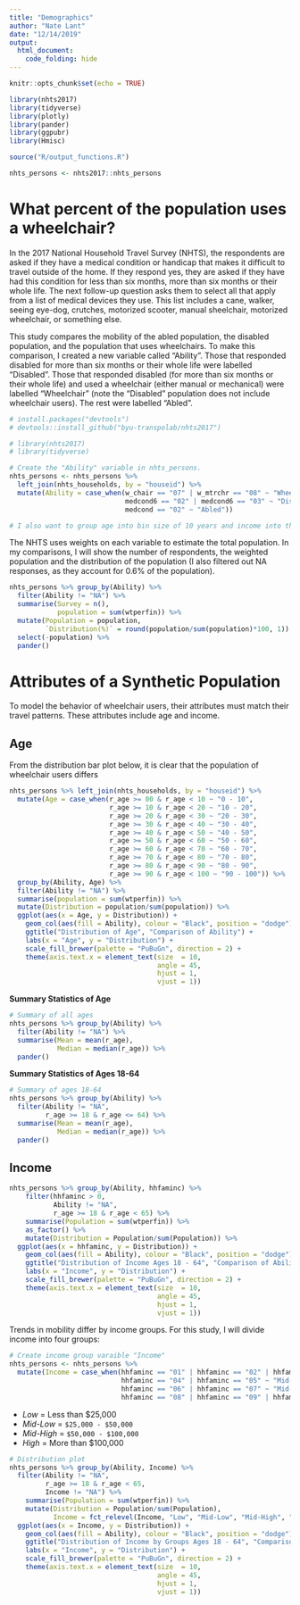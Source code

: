 ```yaml
---
title: "Demographics"
author: "Nate Lant"
date: "12/14/2019"
output: 
  html_document:
    code_folding: hide
---
```


```r
knitr::opts_chunk$set(echo = TRUE)

library(nhts2017)
library(tidyverse)
library(plotly)
library(pander)
library(ggpubr)
library(Hmisc)

source("R/output_functions.R")

nhts_persons <- nhts2017::nhts_persons
```

# What percent of the population uses a wheelchair?

In the 2017 National Household Travel Survey (NHTS), the respondents are asked if they have a medical condition or handicap that makes it difficult to travel outside of the home. If they respond yes, they are asked if they have had this condition for less than six months, more than six months or their whole life. The next follow-up question asks them to select all that apply from a list of medical devices they use. This list includes a cane, walker, seeing eye-dog, crutches, motorized scooter, manual sheelchair, motorized wheelchair, or something else.

This study compares the mobility of the abled population, the disabled population, and the population that uses wheelchairs. To make this comparison, I created a new variable called "Ability". Those that responded disabled for more than six months or their whole life were labelled "Disabled". Those that responded disabled (for more than six months or their whole life) and used a wheelchair (either manual or mechanical) were labelled "Wheelchair" (note the "Disabled" population does not include wheelchair users). The rest were labelled "Abled".

```r
# install.packages("devtools")
# devtools::install_github("byu-transpolab/nhts2017")

# library(nhts2017)
# library(tidyverse)

# Create the "Ability" variable in nhts_persons.
nhts_persons <- nhts_persons %>% 
  left_join(nhts_households, by = "houseid") %>%
  mutate(Ability = case_when(w_chair == "07" | w_mtrchr == "08" ~ "Wheelchair",
                             medcond6 == "02" | medcond6 == "03" ~ "Disabled",  
                             medcond == "02" ~ "Abled")) 

# I also want to group age into bin size of 10 years and income into three groups, "low", "med", and "high"

```

The NHTS uses weights on each variable to estimate the total population. In my comparisons, I will show the number of respondents, the weighted population and the distribution of the population (I also filtered out NA responses, as they account for 0.6% of the population).

```r
nhts_persons %>% group_by(Ability) %>%
  filter(Ability != "NA") %>%
  summarise(Survey = n(),
            population = sum(wtperfin)) %>%
  mutate(Population = population,
         `Distribution(%)` = round(population/sum(population)*100, 1)) %>%
  select(-population) %>%
  pander()
```

# Attributes of a Synthetic Population
To model the behavior of wheelchair users, their attributes must match their travel patterns. These attributes include age and income.

## Age

From the distribution bar plot below, it is clear that the population of wheelchair users differs 

```r
nhts_persons %>% left_join(nhts_households, by = "houseid") %>%
  mutate(Age = case_when(r_age >= 00 & r_age < 10 ~ "0 - 10",
                         r_age >= 10 & r_age < 20 ~ "10 - 20",
                         r_age >= 20 & r_age < 30 ~ "20 - 30",
                         r_age >= 30 & r_age < 40 ~ "30 - 40",
                         r_age >= 40 & r_age < 50 ~ "40 - 50",
                         r_age >= 50 & r_age < 60 ~ "50 - 60",
                         r_age >= 60 & r_age < 70 ~ "60 - 70",
                         r_age >= 70 & r_age < 80 ~ "70 - 80",
                         r_age >= 80 & r_age < 90 ~ "80 - 90",
                         r_age >= 90 & r_age < 100 ~ "90 - 100")) %>% 
  group_by(Ability, Age) %>%
  filter(Ability != "NA") %>%
  summarise(population = sum(wtperfin)) %>%
  mutate(Distribution = population/sum(population)) %>%
  ggplot(aes(x = Age, y = Distribution)) + 
    geom_col(aes(fill = Ability), colour = "Black", position = "dodge") +
    ggtitle("Distribution of Age", "Comparison of Ability") +
    labs(x = "Age", y = "Distribution") +
    scale_fill_brewer(palette = "PuBuGn", direction = 2) + 
    theme(axis.text.x = element_text(size  = 10, 
                                     angle = 45,
                                     hjust = 1,
                                     vjust = 1))
```

**Summary Statistics of Age**
```r
# Summary of all ages
nhts_persons %>% group_by(Ability) %>%
  filter(Ability != "NA") %>%
  summarise(Mean = mean(r_age),
            Median = median(r_age)) %>%
  pander()
```

**Summary Statistics of Ages 18-64**
```r

# Summary of ages 18-64
nhts_persons %>% group_by(Ability) %>%
  filter(Ability != "NA",
         r_age >= 18 & r_age <= 64) %>%
  summarise(Mean = mean(r_age),
            Median = median(r_age)) %>%
  pander()
```


## Income
```r
nhts_persons %>% group_by(Ability, hhfaminc) %>%
    filter(hhfaminc > 0,
           Ability != "NA",
           r_age >= 18 & r_age < 65) %>%
    summarise(Population = sum(wtperfin)) %>%
    as_factor() %>%
    mutate(Distribution = Population/sum(Population)) %>%
  ggplot(aes(x = hhfaminc, y = Distribution)) + 
    geom_col(aes(fill = Ability), colour = "Black", position = "dodge") +
    ggtitle("Distribution of Income Ages 18 - 64", "Comparison of Ability") +
    labs(x = "Income", y = "Distribution") +
    scale_fill_brewer(palette = "PuBuGn", direction = 2) + 
    theme(axis.text.x = element_text(size  = 10, 
                                     angle = 45,
                                     hjust = 1,
                                     vjust = 1))
```

Trends in mobility differ by income groups. For this study, I will divide income into four groups:
```r
# Create income group varaible "Income"
nhts_persons <- nhts_persons %>%
  mutate(Income = case_when(hhfaminc == "01" | hhfaminc == "02" | hhfaminc == "03" ~ "Low",
                            hhfaminc == "04" | hhfaminc == "05" ~ "Mid-Low",
                            hhfaminc == "06" | hhfaminc == "07" ~ "Mid-High",
                            hhfaminc == "08" | hhfaminc == "09" | hhfaminc == "10" | hhfaminc == "11" ~ "High"))
```

 + *Low* = Less than $25,000
 + *Mid-Low* = `$25,000 - $50,000`
 + *Mid-High* = `$50,000 - $100,000`
 + *High* = More than $100,000
 
```r
# Distribution plot
nhts_persons %>% group_by(Ability, Income) %>%
  filter(Ability != "NA",
         r_age >= 18 & r_age < 65,
         Income != "NA") %>%
    summarise(Population = sum(wtperfin)) %>% 
    mutate(Distribution = Population/sum(Population),
           Income = fct_relevel(Income, "Low", "Mid-Low", "Mid-High", "High")) %>%
  ggplot(aes(x = Income, y = Distribution)) + 
    geom_col(aes(fill = Ability), colour = "Black", position = "dodge") +
    ggtitle("Distribution of Income by Groups Ages 18 - 64", "Comparison of Ability") +
    labs(x = "Income", y = "Distribution") +
    scale_fill_brewer(palette = "PuBuGn", direction = 2) + 
    theme(axis.text.x = element_text(size  = 10, 
                                     angle = 45,
                                     hjust = 1,
                                     vjust = 1))
```
 
 
 
 
